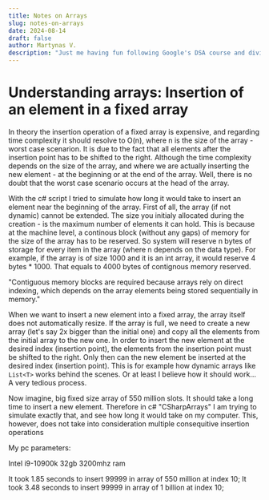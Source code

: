 ```yaml
---
title: Notes on Arrays
slug: notes-on-arrays
date: 2024-08-14
draft: false
author: Martynas V.
description: "Just me having fun following Google's DSA course and diving deep into data structures and algorithms."
---
```


# Understanding arrays: Insertion of an element in a fixed array

In theory the insertion operation of a fixed array 
is expensive, and regarding time complexity it should resolve to O(n), where n is the size of the array - 
worst case scenarion. It is due to the fact that all elements after the insertion point has to be shifted to the right. 
Although the time complexity depends on the size of the array, and 
where we are actually inserting the new element - at the beginning or at the end of the array. 
Well, there is no doubt that the worst case scenario occurs at the head of the array.

With the c# script I tried to simulate how long it would take to insert an element near the beginning of the array.
First of all, the array (if not dynamic) cannot be extended. The size you initialy allocated during the creation - 
is the maximum number of elements it can hold. This is because at the machine level, a continous block (without any gaps) of memory for the size of the array has to be reserved. 
So system will reserve n bytes of storage for every item in the array (where n depends on the data type). For example, if the array is of size 1000 and it is an int array, it would reserve 4 bytes * 1000. 
That equals to 4000 bytes of contignous memory reserved.

"Contiguous memory blocks are required because arrays rely on direct indexing, which depends on the array elements being stored sequentially in memory." 

When we want to insert a new element into a fixed array, the array itself does not automatically resize. If the array is full, 
we need to create a new array (let's say 2x bigger than the initial one)
and copy all the elements from the initial array to the new one. 
In order to insert the new element at the desired index (insertion point), the elements from the insertion point must be shifted to the right. Only then can the new element be inserted at the desired index (insertion point).
This is for example how dynamic arrays like `List<T>` works behind the scenes. Or at least I believe how it should work... A very tedious process.

Now imagine, big fixed size array of 550 million slots. It should take a long time to insert a new element.
Therefore in c# "CSharpArrays" I am trying to simulate exactly that, and see how long it would take on my computer. 
This, however, does not take into consideration multiple consequitive insertion operations

My pc parameters: 

Intel i9-10900k 
32gb 3200mhz ram

It took 1.85 seconds to insert 99999 in array of 550 million at index 10;
It took 3.48 seconds to insert 99999 in array of 1 billion at index 10;


